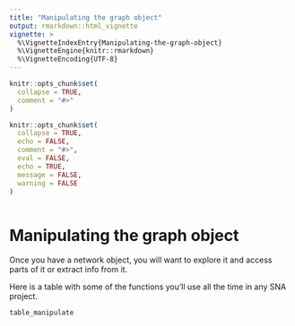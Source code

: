 ```yaml
---
title: "Manipulating the graph object"
output: rmarkdown::html_vignette
vignette: >
  %\VignetteIndexEntry{Manipulating-the-graph-object}
  %\VignetteEngine{knitr::rmarkdown}
  %\VignetteEncoding{UTF-8}
---
```



```r
knitr::opts_chunk$set(
  collapse = TRUE,
  comment = "#>"
)
```


```r
knitr::opts_chunk$set(
  collapse = TRUE,
  echo = FALSE,
  comment = "#>",
  eval = FALSE,
  echo = TRUE,
  message = FALSE, 
  warning = FALSE
)

```

```r
```

```{=html}
<style type="text/css">
.main-container {
  max-width: 1200px;
  margin-left: auto;
  margin-right: auto;
}
</style>
```
```{=html}
<style type="text/css">
pre {
    border-style: hidden;
}
</style>
```



# Manipulating the graph object {#manipulate}

Once you have a network object, you will want to explore it and access
parts of it or extract info from it.

Here is a table with some of the functions you'll use all the time in
any SNA project.

```r
table_manipulate
```

